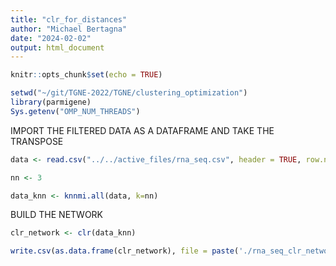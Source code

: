 ```yaml
---
title: "clr_for_distances"
author: "Michael Bertagna"
date: "2024-02-02"
output: html_document
---
```


```r
knitr::opts_chunk$set(echo = TRUE)
```

```r
setwd("~/git/TGNE-2022/TGNE/clustering_optimization")
library(parmigene)
Sys.getenv("OMP_NUM_THREADS")
```

IMPORT THE FILTERED DATA AS A DATAFRAME AND TAKE THE TRANSPOSE

```r
data <- read.csv("../../active_files/rna_seq.csv", header = TRUE, row.names = 1)

nn <- 3

data_knn <- knnmi.all(data, k=nn)
```

BUILD THE NETWORK

```r
clr_network <- clr(data_knn)
```

```r
write.csv(as.data.frame(clr_network), file = paste('./rna_seq_clr_networks/clr_network_for_distances_', nn, '.csv', sep = ''), row.names = TRUE)
```
